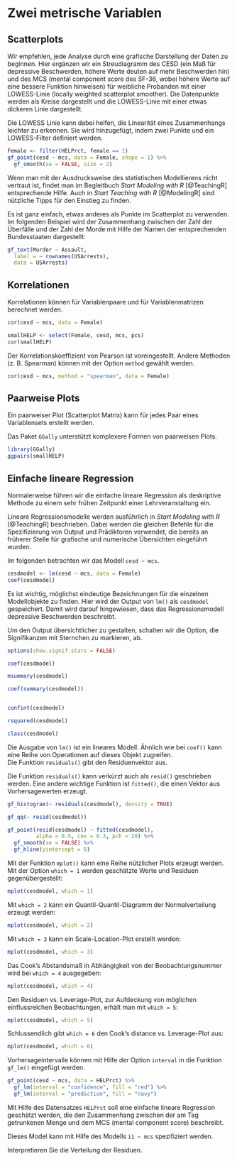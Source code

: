 # Zwei metrische Variablen {#zweiMetrVar}
## Scatterplots
\index{Scatterplots}

Wir empfehlen, jede Analyse durch eine grafische Darstellung der Daten zu beginnen. Hier ergänzen wir ein Streudiagramm des CESD (ein Maß für depressive Beschwerden, höhere Werte deuten auf mehr Beschwerden hin) und des MCS (mental component score des SF-36, wobei höhere Werte auf eine bessere Funktion hinweisen) für weibliche Probanden mit einer LOWESS-Linie (locally weighted scatterplot smoother). Die Datenpunkte werden als Kreise dargestellt und die LOWESS-Linie mit einer etwas dickeren Linie dargestellt.

:::{.note data-latex="{note}"}
Die LOWESS Linie kann dabei helfen, die Linearität eines Zusammenhangs leichter zu erkennen. Sie wird hinzugefügt, indem zwei Punkte und ein LOWESS-Filter definiert werden.
:::

\index{LOWESS}
\index{Linearität}

```r
Female <- filter(HELPrct, female == 1)
gf_point(cesd ~ mcs, data = Female, shape = 1) %>%
  gf_smooth(se = FALSE, size = 2)
```
\index{filter()}
\index{gf\_smooth()}
\index{size Option}
\index{shape Option}

:::{.tiefereinsteigen data-latex="{tiefereinsteigen}"}
Wenn man mit der Ausdrucksweise des statistischen Modellierens nicht vertraut ist, findet man im Begleitbuch *Start Modeling with R* [@TeachingR] entsprechende Hilfe. 
Auch in *Start Teaching with R* [@ModelingR] sind nützliche Tipps für den Einstieg zu finden.
:::

Es ist ganz einfach, etwas anderes als Punkte im Scatterplot zu verwenden. Im folgenden Beispiel wird der Zusammenhang zwischen der Zahl der Überfälle und der Zahl der Morde mit Hilfe der Namen der entsprechenden Bundesstaaten dargestellt:

```r
gf_text(Murder ~ Assault, 
  label = ~ rownames(USArrests), 
  data = USArrests)
```
\index{gf\_text()}
\index{label Option}
\index{rownames()}

## Korrelationen
Korrelationen können für Variablenpaare und für Variablenmatrizen berechnet werden.
\index{Korrelationen}

```r
cor(cesd ~ mcs, data = Female)

smallHELP <- select(Female, cesd, mcs, pcs)
cor(smallHELP)
```
\index{select()}
\index{cor()}

Der Korrelationskoeffizient von Pearson ist voreingestellt. Andere Methoden (z.\ B. Spearman) können mit der Option `method` gewählt werden.

```r
cor(cesd ~ mcs, method = "spearman", data = Female)
```

\index{Pearson Korrelation}
\index{Spearman Korrelation}


## Paarweise Plots
\index{Paarweise Plots}
Ein paarweiser Plot (Scatterplot Matrix) kann für jedes Paar eines Variablensets erstellt werden.

:::{.note data-latex="{note}"}
Das Paket `GGally` unterstützt komplexere Formen von paarweisen Plots.
:::

\index{Scatterplot Matrix}

```r
library(GGally)
ggpairs(smallHELP)
```

\index{gf\_point()}
\index{ggpairs()}

## Einfache lineare Regression
\index{Lineare Regression}
\index{Regression}

:::{.note data-latex="{note}"}
Normalerweise führen wir die einfache lineare Regression als deskriptive Methode zu einem sehr frühen Zeitpunkt einer Lehrveranstaltung ein.
:::

Lineare Regressionsmodelle werden ausführlich in *Start Modeling with R* [@TeachingR] beschrieben.
Dabei werden die gleichen Befehle für die Spezifizierung von Output und Prädiktoren verwendet, die bereits an früherer Stelle für grafische und numerische Übersichten eingeführt wurden. 

Im folgenden betrachten wir das Modell `cesd ~ mcs`.

```r
cesdmodel <- lm(cesd ~ mcs, data = Female)
coef(cesdmodel)
```
\index{coef()}
\index{lm()}

:::{.note data-latex="{note}"}
Es ist wichtig, möglichst eindeutige Bezeichnungen für die einzelnen Modellobjekte zu finden. Hier wird der Output von `lm()` als `cesdmodel` gespeichert.
Damit wird darauf hingewiesen, dass das Regressionsmodell depressive Beschwerden beschreibt.
:::

Um den Output übersichtlicher zu gestalten, schalten wir die Option, die Signifikanzen mit Sternchen zu markieren, ab.

```r
options(show.signif.stars = FALSE)

coef(cesdmodel)

msummary(cesdmodel)

coef(summary(cesdmodel))


confint(cesdmodel)

rsquared(cesdmodel)

class(cesdmodel)
```
\index{options()}
\index{msummary()}
\index{confint()}
\index{class()}
\index{rsquared()}
\index{summary()}

Die Ausgabe von `lm()` ist ein lineares Modell.
Ähnlich wie bei `coef()` kann eine Reihe von Operationen auf dieses Objekt zugreifen.  
Die Funktion `residuals()` gibt den Residuenvektor aus.

:::{.note data-latex="{note}"}
Die Funktion `residuals()` kann verkürzt auch als `resid()` geschrieben werden. Eine andere wichtige Funktion ist `fitted()`, die einen Vektor aus Vorhersagewerten erzeugt.
:::

\index{residuals()}
\index{resid()}
\index{fitted()}

```r
gf_histogram(~ residuals(cesdmodel), density = TRUE)
```
\index{gf\_histogram()}
\index{density Option}

```r
gf_qq(~ resid(cesdmodel))
```

```r
gf_point(resid(cesdmodel) ~ fitted(cesdmodel), 
         alpha = 0.5, cex = 0.3, pch = 20) %>%
  gf_smooth(se = FALSE) %>%
  gf_hline(yintercept = 0)
```
\index{gf\_qq()}
\index{cex Option}
\index{pch Option}
\index{gf\_hline()}
\index{alpha Option}

Mit der Funktion `mplot()` kann eine Reihe nützlicher Plots erzeugt werden. Mit der Option `which = 1` werden geschätzte Werte und Residuen gegenübergestellt:

```r
mplot(cesdmodel, which = 1)
```

Mit `which = 2` kann ein Quantil-Quantil-Diagramm der Normalverteilung erzeugt werden:

```r
mplot(cesdmodel, which = 2)
```

\index{mplot()}
Mit `which = 3` kann ein Scale-Location-Plot erstellt werden:

```r
mplot(cesdmodel, which = 3)
```

\index{which Option}
\index{Scale-Location-Plot}

Das Cook's Abstandsmaß in Abhängigkeit von der Beobachtungsnummer wird bei `which = 4` ausgegeben:
\index{Cook's Abstandsmaß}

```r
mplot(cesdmodel, which = 4)
```

Den Residuen vs. Leverage-Plot, zur Aufdeckung von möglichen einflussreichen Beobachtungen, erhält man mit `which = 5`:
\index{Leverage}
```r
mplot(cesdmodel, which = 5)
```

Schlussendlich gibt `which = 6` den Cook’s distance vs. Leverage-Plot aus:

```r
mplot(cesdmodel, which = 6)
```

Vorhersageintervalle können mit Hilfe der Option `interval` in die Funktion `gf_lm()` eingefügt werden.

```r
gf_point(cesd ~ mcs, data = HELPrct) %>%
  gf_lm(interval = "confidence", fill = "red") %>%
  gf_lm(interval = "prediction", fill = "navy")
```
\index{gf\_lm()}
\index{fill Option}
\index{gf\_qq()}
\index{interval Option}

:::{.aufgabe data-latex="{aufgabe}"}
Mit Hilfe des Datensatzes `HELPrct` soll eine einfache lineare Regression geschätzt werden, die den Zusammenhang zwischen der am Tag getrunkenen Menge und dem MCS (mental component score) beschreibt. 

Dieses Model kann mit Hilfe des Modells `i1 ~ mcs` spezifiziert werden.  

Interpretieren Sie die Verteilung der Residuen.
:::

\index{Vorhersageintervalle}